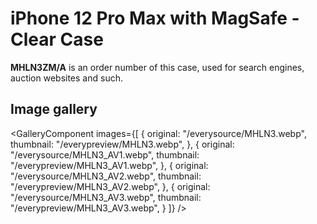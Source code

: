 
# iPhone 12 Pro Max  with MagSafe - Clear Case

<Callout type='info' emoji='👉🏻'>**MHLN3ZM/A** is an order number of this case, used for search engines, auction websites and such.</Callout>

## Image gallery

<GalleryComponent
    images={[
      {
        original: "/everysource/MHLN3.webp",
        thumbnail: "/everypreview/MHLN3.webp",
      },
      {
        original: "/everysource/MHLN3_AV1.webp",
        thumbnail: "/everypreview/MHLN3_AV1.webp",
      },
      {
        original: "/everysource/MHLN3_AV2.webp",
        thumbnail: "/everypreview/MHLN3_AV2.webp",
      },
      {
        original: "/everysource/MHLN3_AV3.webp",
        thumbnail: "/everypreview/MHLN3_AV3.webp",
      }
    ]}
  />
